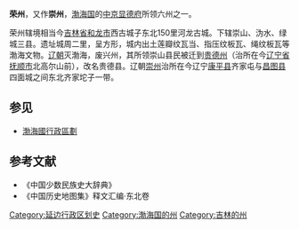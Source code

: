 '''荣州'''，又作'''崇州'''，[[渤海国|渤海国]]的[[中京显德府|中京显德府]]所领六州之一。

荣州辖境相当今[[吉林省|吉林省]][[和龙市|和龙市]]西古城子东北150里河龙古城。下辖崇山、沩水、绿城三县。遗址城周二里，呈方形，城内出土莲瓣纹瓦当、指压纹板瓦、绳纹板瓦等渤海文物。[[辽朝|辽朝]]灭渤海，废兴州，其所领崇山县民被迁到[[贵德州|贵德州]]（治所在今[[辽宁省|辽宁省]][[抚顺市|抚顺市]]北高尔山前），改名贵德县。辽朝[[崇州_(辽朝)|崇州]]治所在今辽宁[[康平县|康平县]]齐家屯与[[昌图县|昌图县]]四面城之间东北齐家坨子一带。
== 参见 ==
*[[渤海國行政區劃|渤海國行政區劃]]

== 参考文献 ==
* 《中国少数民族史大辞典》 
* 《中国历史地图集》释文汇编·东北卷 

{{渤海国行政区划|nocat}}

[[Category:延边行政区划史|Category:延边行政区划史]]
[[Category:渤海国的州|Category:渤海国的州]]
[[Category:吉林的州|Category:吉林的州]]